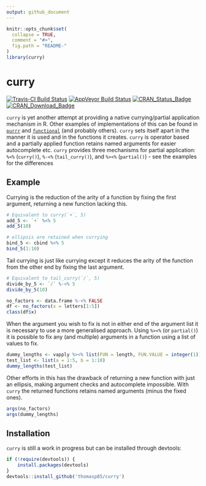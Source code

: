 ```yaml
---
output: github_document
---
```


<!-- README.md is generated from README.Rmd. Please edit that file -->

```r
knitr::opts_chunk$set(
  collapse = TRUE,
  comment = "#>",
  fig.path = "README-"
)
library(curry)
```

# curry

[![Travis-CI Build Status](https://travis-ci.org/thomasp85/curry.svg?branch=master)](https://travis-ci.org/thomasp85/curry)
[![AppVeyor Build Status](https://ci.appveyor.com/api/projects/status/github/thomasp85/curry?branch=master&svg=true)](https://ci.appveyor.com/project/thomasp85/curry)
[![CRAN_Status_Badge](http://www.r-pkg.org/badges/version/curry)](https://CRAN.R-project.org/package=curry)
[![CRAN_Download_Badge](http://cranlogs.r-pkg.org/badges/grand-total/curry)](https://CRAN.R-project.org/package=curry)

`curry` is yet another attempt at providing a native currying/partial 
application mechanism in R. Other examples of implementations of this can be 
found in [`purrr`](https://CRAN.R-project.org/package=purrr) and 
[`functional`](https://CRAN.R-project.org/package=functional) (and probably 
others). `curry` sets itself apart in the manner it is used and in the functions
it creates. `curry` is operator based and a partially applied function retains 
named arguments for easier autocomplete etc. `curry` provides three mechanisms
for partial application: `%<%` (`curry()`), `%-<%` (`tail_curry()`), and `%><%` 
(`partial()`) - see the examples for the differences

## Example

Currying is the reduction of the arity of a function by fixing the first 
argument, returning a new function lacking this.

```r
# Equivalent to curry(`+`, 5)
add_5 <- `+` %<% 5
add_5(10)

# ellipsis are retained when currying
bind_5 <- cbind %<% 5
bind_5(1:10)
```

Tail currying is just like currying except it reduces the arity of the function
from the other end by fixing the last argument.

```r
# Equivalent to tail_curry(`/`, 5)
divide_by_5 <- `/` %-<% 5
divide_by_5(10)

no_factors <- data.frame %-<% FALSE
df <- no_factors(x = letters[1:5])
class(df$x)
```

When the argument you wish to fix is not in either end of the argument list it
is necessary to use a more generalised approach. Using `%><%` (or `partial()`)
it is possible to fix any (and multiple) arguments in a function using a list of
values to fix.

```r
dummy_lengths <- vapply %><% list(FUN = length, FUN.VALUE = integer(1))
test_list <- list(a = 1:5, b = 1:10)
dummy_lengths(test_list)
```

Other efforts in this has the drawback of returning a new function with just an
ellipsis, making argument checks and autocomplete impossible. With `curry` the
returned functions retains named arguments (minus the fixed ones).

```r
args(no_factors)
args(dummy_lengths)
```

## Installation
`curry` is still a work in progress but can be installed through devtools:

```r
if (!require(devtools)) {
    install.packages(devtools)
}
devtools::install_github('thomasp85/curry')
```
